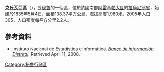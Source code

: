 '''克丘瓦亞區'''（{{lang-es|Distrito de Quechualla}}），是[[秘魯|秘魯]]的一個區，位於該國南部[[阿雷基帕大區|阿雷基帕大區]]的[[拉烏尼翁省_(秘魯)|拉烏尼翁省]]，始建於1835年5月4日，面積138.37平方公里，海拔高度1,980米，2005年人口305，人口密度每平方公里2.2人。

==參考資料==
*{{es icon}} Instituto Nacional de Estadística e Informática. ''[https://web.archive.org/web/20080410165254/http://desa.inei.gob.pe/mapas/bid/ Banco de Información Distrital]''. Retrieved April 11, 2008.

{{Peru-geo-stub}}
[[Category:秘魯行政區|Category:秘魯行政區]]